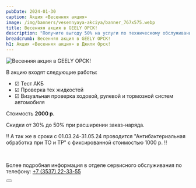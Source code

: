 ```yaml
---
pubDate: 2024-01-30
caption: Акция «Весенняя акция»
image: /img/banners/vesennyaya-akciya/banner_767x575.webp
title: Весенняя акция в GEELY ОРСК!
description: "Получите выгоду 50% на услуги по техническому обслуживанию автомобиля"
breadcrumb: Весенняя акция в GEELY ОРСК!
h1: Акция «Весенняя акция» в Джили Орск!
---
```


<picture>
    <source media="(min-width: 1200px)" srcset="/img/banners/vesennyaya-akciya/banner_1920x637.webp" />
    <source media="(min-width: 942px)" srcset="/img/banners/vesennyaya-akciya/banner_941x460.webp" />
    <source media="(min-width: 576px)" srcset="/img/banners/vesennyaya-akciya/banner_767x575.webp" />
    <source media="(min-width: 320px)" srcset="/img/banners/vesennyaya-akciya/banner_1280x1280.webp" />
    <img src="/img/banners/vesennyaya-akciya/banner_1920x637.webp" class="w-full" alt="Весенняя акция в GEELY ОРСК!" />
</picture>
<br/>

В акцию входят следующие работы:

- ☑ Тест АКБ
- ☑ Проверка тех жидкостей
- ☑ Визуальная проверка ходовой, рулевой и тормозной систем автомобиля

Стоимость **2000 р.**

Скидки от 30% до 50% при расширении заказ-наряда.

‼ А так же в сроки с 01.03.24-31.05.24 проводится "Антибактериальная обработка при ТО и ТР" с фиксированной стоимостью 1000 р. ‼

&nbsp;

Более подробная информация в отделе сервисного обслуживания по телефону: <a href="tel:+73537223355">+7 (3537) 22-33-55</a>

<div class="flex justify-center mt-10 mb-5">
    <Button
        classes="popup-link block !px-4 xl:!px-8 !py-2 xl:!py-3 !text-white !no-underline"
        url="#common-modal"
        title="Подробнее"
        dataTitle="Заказать обратный звонок"
        dataFormName={`Весенняя акция в GEELY ОРСК`}
    />
</div>
